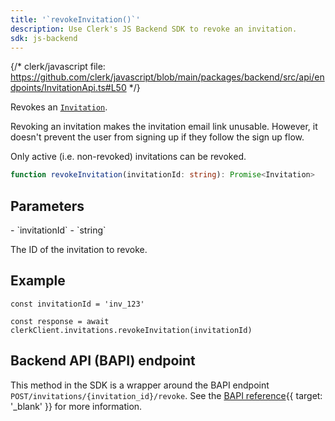 ```yaml
---
title: '`revokeInvitation()`'
description: Use Clerk's JS Backend SDK to revoke an invitation.
sdk: js-backend
---
```


{/* clerk/javascript file: https://github.com/clerk/javascript/blob/main/packages/backend/src/api/endpoints/InvitationApi.ts#L50 */}

Revokes an [`Invitation`](/docs/reference/backend/types/backend-invitation).

Revoking an invitation makes the invitation email link unusable. However, it doesn't prevent the user from signing up if they follow the sign up flow.

Only active (i.e. non-revoked) invitations can be revoked.

```ts
function revokeInvitation(invitationId: string): Promise<Invitation>
```

## Parameters

<Properties>
  - `invitationId`
  - `string`

  The ID of the invitation to revoke.
</Properties>

## Example

<Include src="_partials/backend/usage" />

```tsx
const invitationId = 'inv_123'

const response = await clerkClient.invitations.revokeInvitation(invitationId)
```

## Backend API (BAPI) endpoint

This method in the SDK is a wrapper around the BAPI endpoint `POST/invitations/{invitation_id}/revoke`. See the [BAPI reference](/docs/reference/backend-api/tag/invitations/post/invitations/\{invitation_id}/revoke){{ target: '_blank' }} for more information.
